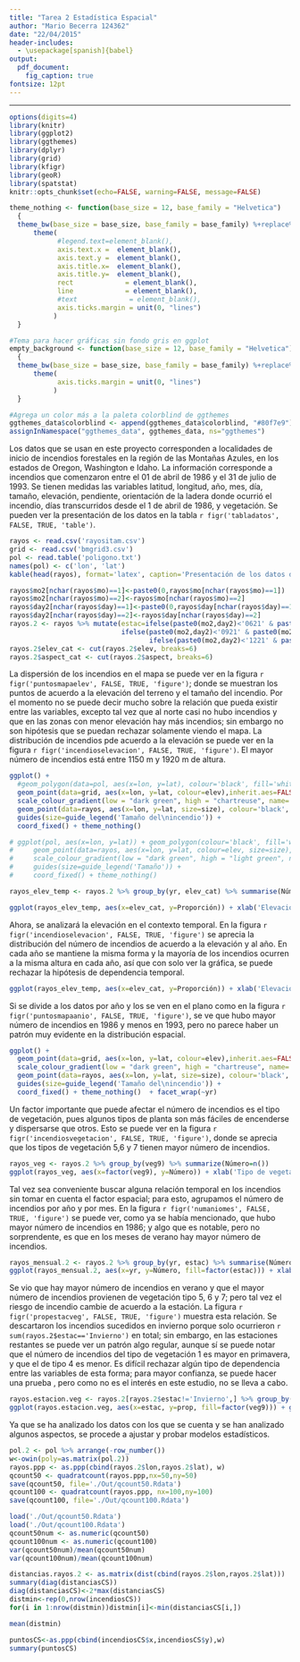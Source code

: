 ```yaml
---
title: "Tarea 2 Estadística Espacial"
author: "Mario Becerra 124362"
date: "22/04/2015"
header-includes:
  - \usepackage[spanish]{babel}
output:
  pdf_document:
    fig_caption: true
fontsize: 12pt
---
```


---

```r
options(digits=4)
library(knitr)
library(ggplot2)
library(ggthemes)
library(dplyr)
library(grid)
library(kfigr)
library(geoR)
library(spatstat)
knitr::opts_chunk$set(echo=FALSE, warning=FALSE, message=FALSE)

theme_nothing <- function(base_size = 12, base_family = "Helvetica")
  {
  theme_bw(base_size = base_size, base_family = base_family) %+replace%
      theme(
            #legend.text=element_blank(),
            axis.text.x =  element_blank(),
            axis.text.y =  element_blank(),
            axis.title.x=  element_blank(),
            axis.title.y=  element_blank(),
            rect             = element_blank(),
            line             = element_blank(),
            #text             = element_blank(),
            axis.ticks.margin = unit(0, "lines")
           )
  }

#Tema para hacer gráficas sin fondo gris en ggplot
empty_background <- function(base_size = 12, base_family = "Helvetica")
  {
  theme_bw(base_size = base_size, base_family = base_family) %+replace%
      theme(
            axis.ticks.margin = unit(0, "lines")
           )
  }

#Agrega un color más a la paleta colorblind de ggthemes
ggthemes_data$colorblind <- append(ggthemes_data$colorblind, "#80f7e9")
assignInNamespace("ggthemes_data", ggthemes_data, ns="ggthemes")
```

\section{Introducción}

\section{Análisis exploratorio de datos}

Los datos que se usan en este proyecto corresponden a localidades de inicio de incendios forestales en la región de las Montañas Azules, en los estados de Oregon, Washington e Idaho. La información corresponde a incendios que comenzaron entre el 01 de abril de 1986 y el 31 de julio de 1993. Se tienen medidas las variables latitud, longitud, año, mes, día, tamaño, elevación, pendiente, orientación de la ladera donde ocurrió el incendio, días transcurridos desde el 1 de abril de 1986, y vegetación. Se pueden ver la presentación de los datos en la tabla `r figr('tabladatos', FALSE, TRUE, 'table')`.

```r
rayos <- read.csv('rayositam.csv')
grid <- read.csv('bmgrid3.csv')
pol <- read.table('poligono.txt')
names(pol) <- c('lon', 'lat')
kable(head(rayos), format='latex', caption='Presentación de los datos disponibles', align='c')
```

```r
rayos$mo2[nchar(rayos$mo)==1]<-paste0(0,rayos$mo[nchar(rayos$mo)==1])
rayos$mo2[nchar(rayos$mo)==2]<-rayos$mo[nchar(rayos$mo)==2]
rayos$day2[nchar(rayos$day)==1]<-paste0(0,rayos$day[nchar(rayos$day)==1])
rayos$day2[nchar(rayos$day)==2]<-rayos$day[nchar(rayos$day)==2]
rayos.2 <- rayos %>% mutate(estac=ifelse(paste0(mo2,day2)<'0621' & paste0(mo2,day2)>='0321', 'Primavera', 
                            ifelse(paste0(mo2,day2)<'0921' & paste0(mo2,day2)>='0621', 'Verano', 
                                   ifelse(paste0(mo2,day2)<'1221' & paste0(mo2,day2)>='0921', 'Otoño', 'Invierno'))))
rayos.2$elev_cat <- cut(rayos.2$elev, breaks=6)
rayos.2$aspect_cat <- cut(rayos.2$aspect, breaks=6)
```

La dispersión de los incendios en el mapa se puede ver en la figura `r figr('puntosmapaelev', FALSE, TRUE, 'figure')`; donde se muestran los puntos de acuerdo a la elevación del terreno y el tamaño del incendio. Por el momento no se puede decir mucho sobre la relación que pueda existir entre las variables, excepto tal vez que al norte casi no hubo incendios y que en las zonas con menor elevación hay más incendios; sin embargo no son hipótesis que se puedan rechazar solamente viendo el mapa. La distribución de incendios pde acuerdo a la elevación se puede ver en la figura `r figr('incendioselevacion', FALSE, TRUE, 'figure')`. El mayor número de incendios está entre $1150$ m y $1920$ m de altura.

```r
ggplot() + 
  #geom_polygon(data=pol, aes(x=lon, y=lat), colour='black', fill='white') +
  geom_point(data=grid, aes(x=lon, y=lat, colour=elev),inherit.aes=FALSE) +
  scale_colour_gradient(low = "dark green", high = "chartreuse", name='Elevación del\nterreno') +
  geom_point(data=rayos, aes(x=lon, y=lat, size=size), colour='black', alpha=0.6, inherit.aes=FALSE) +
  guides(size=guide_legend('Tamaño del\nincendio')) + 
  coord_fixed() + theme_nothing() 

# ggplot(pol, aes(x=lon, y=lat)) + geom_polygon(colour='black', fill='white') +
#     geom_point(data=rayos, aes(x=lon, y=lat, colour=elev, size=size), inherit.aes=FALSE) +
#     scale_colour_gradient(low = "dark green", high = "light green", name='Elevación del\nterreno') +
#     guides(size=guide_legend('Tamaño')) + 
#     coord_fixed() + theme_nothing() 
```

```r
rayos_elev_temp <- rayos.2 %>% group_by(yr, elev_cat) %>% summarise(Número=n()) %>% mutate(Proporción=Número/sum(Número))

ggplot(rayos_elev_temp, aes(x=elev_cat, y=Proporción)) + xlab('Elevación') + ylab('Proporción de incendios') + geom_bar(stat='identity') + guides(fill=guide_legend('hj')) + theme(axis.text.x = element_text(angle = 25, hjust = 1))
```

Ahora, se analizará la elevación en el contexto temporal. En la figura `r figr('incendioselevacion', FALSE, TRUE, 'figure')` se aprecia la distribución del número de incendios de acuerdo a la elevación y al año. En cada año se mantiene la misma forma y la mayoría de los incendios ocurren a la misma altura en cada año, así que con solo ver la gráfica, se puede rechazar la hipótesis de dependencia temporal.

```r
ggplot(rayos_elev_temp, aes(x=elev_cat, y=Proporción)) + xlab('Elevación') + ylab('Proporción de incendios') + geom_bar(stat='identity') + guides(fill=guide_legend('hj')) + theme(axis.text.x = element_text(angle = 35, hjust = 1)) + facet_wrap(~yr)
```


Si se divide a los datos por año y los se ven en el plano como en la figura `r figr('puntosmapaanio', FALSE, TRUE, 'figure')`, se ve que hubo mayor número de incendios en 1986 y menos en 1993, pero no parece haber un patrón muy evidente en la distribución espacial.

```r
ggplot() +
  geom_point(data=grid, aes(x=lon, y=lat, colour=elev),inherit.aes=FALSE) +
  scale_colour_gradient(low = "dark green", high = "chartreuse", name='Elevación del\nterreno') +
  geom_point(data=rayos, aes(x=lon, y=lat, size=size), colour='black', alpha=0.6, inherit.aes=FALSE) +
  guides(size=guide_legend('Tamaño del\nincendio')) + 
  coord_fixed() + theme_nothing()  + facet_wrap(~yr)
```

Un factor importante que puede afectar el número de incendios es el tipo de vegetación, pues algunos tipos de planta son más fáciles de encenderse y dispersarse que otros. Esto se puede ver en la figura `r figr('incendiosvegetacion', FALSE, TRUE, 'figure')`, donde se aprecia que los tipos de vegetación 5,6 y 7 tienen mayor número de incendios.

```r
rayos_veg <- rayos.2 %>% group_by(veg9) %>% summarize(Número=n())
ggplot(rayos_veg, aes(x=factor(veg9), y=Número)) + xlab('Tipo de vegetación') + ylab('Número de incendios') + geom_bar(stat='identity')
```

Tal vez sea conveniente buscar alguna relación temporal en los incendios sin tomar en cuenta el factor espacial; para esto, agrupamos el número de incendios por año y por mes. En la figura `r figr('numaniomes', FALSE, TRUE, 'figure')` se puede ver, como ya se había mencionado, que hubo mayor número de incendios en 1986; y algo que es notable, pero no sorprendente, es que en los meses de verano hay mayor número de incendios.

```r
rayos_mensual.2 <- rayos.2 %>% group_by(yr, estac) %>% summarise(Número=n())
ggplot(rayos_mensual.2, aes(x=yr, y=Número, fill=factor(estac))) + xlab('Año') + ylab('Número de incendios') + geom_bar(stat='identity') + guides(fill=guide_legend('Estación')) + scale_fill_colorblind()
```

Se vio que hay mayor número de incendios en verano y que el mayor número de incendios provienen de vegetación tipo 5, 6 y 7; pero tal vez el riesgo de incendio cambie de acuerdo a la estación. La figura `r figr('propestacveg', FALSE, TRUE, 'figure')` muestra esta relación. Se descartaron los incendios sucedidos en invierno porque solo ocurrieron `r sum(rayos.2$estac=='Invierno')` en total; sin embargo, en las estaciones restantes se puede ver un patrón algo regular, aunque sí se puede notar que el número de incendios del tipo de vegetación 1 es mayor en primavera, y que el de tipo 4 es menor. Es difícil rechazar algún tipo de dependencia entre las variables de esta forma; para mayor confianza, se puede hacer una prueba \textit{Ji-cuadrada}, pero como no es el interés en este estudio, no se lleva a cabo.

```r
rayos.estacion.veg <- rayos.2[rayos.2$estac!='Invierno',] %>% group_by(estac, veg9) %>% summarize(Número=n()) %>% mutate(prop=Número/sum(Número))
ggplot(rayos.estacion.veg, aes(x=estac, y=prop, fill=factor(veg9))) + geom_bar(stat='identity') + xlab('Estación') + ylab('Proporción de incendios') + geom_bar(stat='identity') + guides(fill=guide_legend('Tipo de\nvegetación')) + scale_fill_colorblind() + empty_background()
```

\section{Metodología}

Ya que se ha analizado los datos con los que se cuenta y se han analizado algunos aspectos, se procede a ajustar y probar modelos estadísticos.

```r
pol.2 <- pol %>% arrange(-row_number())
w<-owin(poly=as.matrix(pol.2))
rayos.ppp <- as.ppp(cbind(rayos.2$lon,rayos.2$lat), w)
qcount50 <- quadratcount(rayos.ppp,nx=50,ny=50)
save(qcount50, file='./Out/qcount50.Rdata')
qcount100 <- quadratcount(rayos.ppp, nx=100,ny=100)
save(qcount100, file='./Out/qcount100.Rdata')
```
```r
load('./Out/qcount50.Rdata')
load('./Out/qcount100.Rdata')
qcount50num <- as.numeric(qcount50)
qcount100num <- as.numeric(qcount100)
var(qcount50num)/mean(qcount50num)
var(qcount100num)/mean(qcount100num)

distancias.rayos.2 <- as.matrix(dist(cbind(rayos.2$lon,rayos.2$lat)))
summary(diag(distanciasCS))
diag(distanciasCS)<-2*max(distanciasCS)
distmin<-rep(0,nrow(incendiosCS))
for(i in 1:nrow(distmin))distmin[i]<-min(distanciasCS[i,])

mean(distmin)

puntosCS<-as.ppp(cbind(incendiosCS$x,incendiosCS$y),w)
summary(puntosCS)
```





